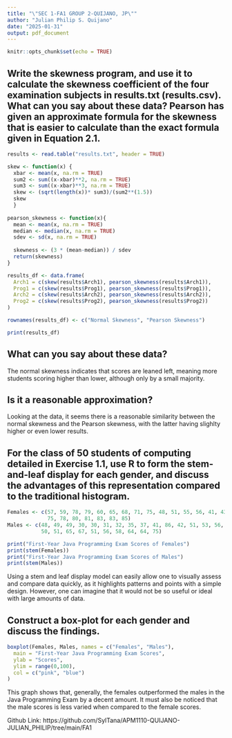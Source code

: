 ---
title: "\"SEC 1-FA1 GROUP 2-QUIJANO, JP\""
author: "Julian Philip S. Quijano"
date: "2025-01-31"
output: pdf_document
---

```{r setup, include=FALSE}
knitr::opts_chunk$set(echo = TRUE)
```

## Write the skewness program, and use it to calculate the skewness coefficient of the four examination subjects in results.txt (results.csv). What can you say about these data? Pearson has given an approximate formula for the skewness that is easier to calculate than the exact formula given in Equation 2.1.

```{r, tidy=TRUE}
results <- read.table("results.txt", header = TRUE)

skew <- function(x) {
  xbar <- mean(x, na.rm = TRUE)
  sum2 <- sum((x-xbar)**2, na.rm = TRUE)
  sum3 <- sum((x-xbar)**3, na.rm = TRUE)
  skew <- (sqrt(length(x))* sum3)/(sum2**(1.5))
  skew
  }
  
pearson_skewness <- function(x){
  mean <- mean(x, na.rm = TRUE)
  median <- median(x, na.rm = TRUE)
  sdev <- sd(x, na.rm = TRUE)
  
  skewness <- (3 * (mean-median)) / sdev
  return(skewness)
}

results_df <- data.frame(
  Arch1 = c(skew(results$Arch1), pearson_skewness(results$Arch1)),
  Prog1 = c(skew(results$Prog1), pearson_skewness(results$Prog1)),
  Arch2 = c(skew(results$Arch2), pearson_skewness(results$Arch2)),
  Prog2 = c(skew(results$Prog2), pearson_skewness(results$Prog2))
)

rownames(results_df) <- c("Normal Skewness", "Pearson Skewness")

print(results_df)

```

## What can you say about these data?

The normal skewness indicates that scores are leaned left, meaning more students scoring higher than lower, although only by a small majority.

## Is it a reasonable approximation?

Looking at the data, it seems there is a reasonable similarity between the normal skewness and the Pearson skewness, with the latter having slighlty higher or even lower results.

## For the class of 50 students of computing detailed in Exercise 1.1, use R to form the stem-and-leaf display for each gender, and discuss the advantages of this representation compared to the traditional histogram.

```{r, tidy=TRUE}

Females <- c(57, 59, 78, 79, 60, 65, 68, 71, 75, 48, 51, 55, 56, 41, 43, 44, 
             75, 78, 80, 81, 83, 83, 85)
Males <- c(48, 49, 49, 30, 30, 31, 32, 35, 37, 41, 86, 42, 51, 53, 56, 42, 44, 
           50, 51, 65, 67, 51, 56, 58, 64, 64, 75)

print("First-Year Java Programming Exam Scores of Females")
print(stem(Females))
print("First-Year Java Programming Exam Scores of Males")
print(stem(Males))

```
Using a stem and leaf display model can easily allow one to visually assess and compare data quickly, as it highlights patterns and points with a simple design. However, one can imagine that it would not be so useful or ideal with large amounts of data.

## Construct a box-plot for each gender and discuss the findings.

```{r, tidy=TRUE}

boxplot(Females, Males, names = c("Females", "Males"),
  main = "First-Year Java Programming Exam Scores",
  ylab = "Scores",
  ylim = range(0,100),
  col = c("pink", "blue")
)
```

This graph shows that, generally, the females outperformed the males in the Java Programming Exam by a decent amount. It must also be noticed that the male scores is less varied when compared to the female scores.

Github Link: https://github.com/SylTana/APM1110-QUIJANO-JULIAN_PHILIP/tree/main/FA1
